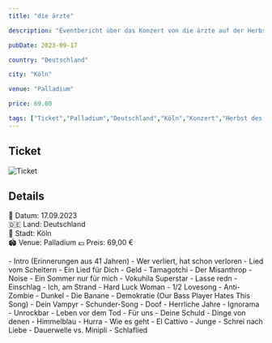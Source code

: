 ```yaml
---
title: "die ärzte"

description: "Eventbericht über das Konzert von die ärzte auf der Herbst des Lebens Tour am 17.09.2023 im Palladium Köln."

pubDate: 2023-09-17

country: "Deutschland"

city: "Köln"

venue: "Palladium"

price: 69.00

tags: ["Ticket","Palladium","Deutschland","Köln","Konzert","Herbst des Lebens","die ärzte","2023"]
---
```


## Ticket

![Ticket](../../../gallery/2023/09/17/2023-09-17_20-00-00.jpg)

## Details

📅 Datum: 17.09.2023  
🇩🇪 Land: Deutschland  
📍 Stadt: Köln  
🏟️ Venue: Palladium
💶 Preis: 69,00 €  

<Card title="Setlist" icon="list-format">
- Intro (Erinnerungen aus 41 Jahren)
- Wer verliert, hat schon verloren
- Lied vom Scheitern
- Ein Lied für Dich
- Geld
- Tamagotchi
- Der Misanthrop
- Noise
- Ein Sommer nur für mich
- Vokuhila Superstar
- Lasse redn
- Einschlag
- Ich, am Strand
- Hard Luck Woman
- 1/2 Lovesong
- Anti-Zombie
- Dunkel
- Die Banane
- Demokratie (Our Bass Player Hates This Song)
- Dein Vampyr
- Schunder-Song
- Doof
- Herrliche Jahre
- Ignorama
- Unrockbar
- Leben vor dem Tod
- Für uns
- Deine Schuld
- Dinge von denen
- Himmelblau
- Hurra
- Wie es geht
- El Cattivo
- Junge
- Schrei nach Liebe
- Dauerwelle vs. Minipli
- Schlaflied
</Card>

<LinkCard
    title="Mehr Informationen"
    href="https://fanieng.com/2023/09/17/die-aerzte-koeln-palladium/"
/>


